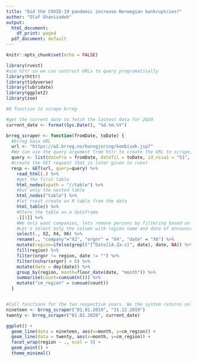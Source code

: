 ```yaml
---
title: "Did the COVID-19 pandemic increase Norwegian bankruptcies?"
author: "Olaf Ghanizadeh"
output:
  html_document:
    df_print: paged
  pdf_document: default
---
```


```r
knitr::opts_chunk$set(echo = FALSE)

library(rvest)
#use httr so we can contruct URLs to query programatically
library(httr)
library(tidyverse)
library(lubridate)
library(ggplot2)
library(zoo)
```

```r
#A function to scrape brreg

#get the current date to fetch the lastest data for 2020
current_date <- format(Sys.Date(), "%d.%m.%Y")

brreg_scraper <- function(fromDate, toDate) {
  #brreg base URL
  url <- "https://w2.brreg.no/kunngjoring/kombisok.jsp?"
  #We can use the query argument from httr to create the URL to scrape, we do not add any further arguments than fromDate and toDate in this function, and the id_niva1 and id_niva2 is kept static to skip the need to filter for type of announcement
  query <- list(datoFra = fromDate, datoTil = toDate, id_niva1 = "51", id_niva2 = "56")
  #create the GET request that is later given to rvest
  resp <- GET(url, query=query) %>%
    read_html(.) %>%
    #get the first table
    html_nodes(xpath = "//table") %>%
    #but only the nested table
    html_nodes("table") %>%
    #let rvest create an R table from the data
    html_table() %>%
    #Store the table as a dataframe
    .[[1]] %>%
    #We only want companies, lets remove persons by filtering based on the org. nr. as the persons are listed with their Date of Birth and not org. nr. 
    #Let's select only the column with region name and date of announcement
    select(., X2, X4, X6) %>%
    rename(., "company"="X2", "orgnr" = "X4", "date" = "X6") %>%
    mutate(region=ifelse(grepl("[^Dato][A-Za-z]", date), date, NA)) %>% 
    fill(region) %>% 
    filter(orgnr != region, date != "") %>%
    filter(nchar(orgnr) > 6) %>%
    mutate(date = dmy(date)) %>%
    group_by(region, month=floor_date(date, "month")) %>%
    summarise(count=cumsum(n())) %>%
    mutate("cm_region" = cumsum(count))
  }


#Call functions for the two respective years. We the system returns only up until current date even if we set the toDate to a future date.
nineteen <- brreg_scraper("01.01.2019", "31.12.2019")
twenty <- brreg_scraper("01.01.2020", current_date)


```


```r
ggplot() +
  geom_line(data = nineteen, aes(x=month, y=cm_region)) + 
  geom_line(data = twenty, aes(x=month, y=cm_region)) +
  facet_wrap(region ~ ., ncol = 3) +
  geom_point() +
  theme_minimal() 
  
```

